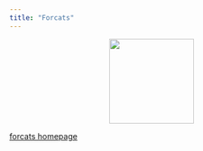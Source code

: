```yaml
---
title: "Forcats"
---
```


<center>
![](../images/forcats.png){style="width:150px"}
</center>

[forcats homepage](https://forcats.tidyverse.org/)